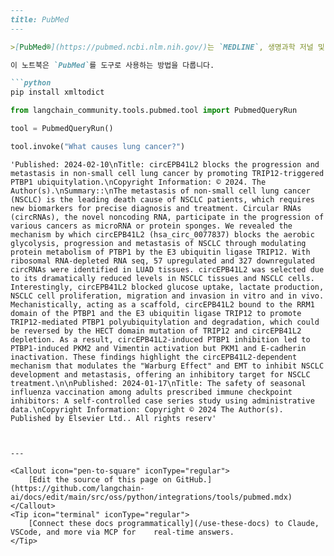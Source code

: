 ```markdown
---
title: PubMed
---

>[PubMed®](https://pubmed.ncbi.nlm.nih.gov/)는 `MEDLINE`, 생명과학 저널 및 온라인 도서의 생물의학 문헌에 대한 3,500만 개 이상의 인용을 포함하고 있습니다. 인용에는 PubMed Central 및 출판사 웹사이트의 전체 텍스트 콘텐츠에 대한 링크가 포함될 수 있습니다.

이 노트북은 `PubMed`를 도구로 사용하는 방법을 다룹니다.

```python
pip install xmltodict
```

```python
from langchain_community.tools.pubmed.tool import PubmedQueryRun
```

```python
tool = PubmedQueryRun()
```

```python
tool.invoke("What causes lung cancer?")
```

```output
'Published: 2024-02-10\nTitle: circEPB41L2 blocks the progression and metastasis in non-small cell lung cancer by promoting TRIP12-triggered PTBP1 ubiquitylation.\nCopyright Information: © 2024. The Author(s).\nSummary::\nThe metastasis of non-small cell lung cancer (NSCLC) is the leading death cause of NSCLC patients, which requires new biomarkers for precise diagnosis and treatment. Circular RNAs (circRNAs), the novel noncoding RNA, participate in the progression of various cancers as microRNA or protein sponges. We revealed the mechanism by which circEPB41L2 (hsa_circ_0077837) blocks the aerobic glycolysis, progression and metastasis of NSCLC through modulating protein metabolism of PTBP1 by the E3 ubiquitin ligase TRIP12. With ribosomal RNA-depleted RNA seq, 57 upregulated and 327 downregulated circRNAs were identified in LUAD tissues. circEPB41L2 was selected due to its dramatically reduced levels in NSCLC tissues and NSCLC cells. Interestingly, circEPB41L2 blocked glucose uptake, lactate production, NSCLC cell proliferation, migration and invasion in vitro and in vivo. Mechanistically, acting as a scaffold, circEPB41L2 bound to the RRM1 domain of the PTBP1 and the E3 ubiquitin ligase TRIP12 to promote TRIP12-mediated PTBP1 polyubiquitylation and degradation, which could be reversed by the HECT domain mutation of TRIP12 and circEPB41L2 depletion. As a result, circEPB41L2-induced PTBP1 inhibition led to PTBP1-induced PKM2 and Vimentin activation but PKM1 and E-cadherin inactivation. These findings highlight the circEPB41L2-dependent mechanism that modulates the "Warburg Effect" and EMT to inhibit NSCLC development and metastasis, offering an inhibitory target for NSCLC treatment.\n\nPublished: 2024-01-17\nTitle: The safety of seasonal influenza vaccination among adults prescribed immune checkpoint inhibitors: A self-controlled case series study using administrative data.\nCopyright Information: Copyright © 2024 The Author(s). Published by Elsevier Ltd.. All rights reserv'
```

```python

```
```

---

<Callout icon="pen-to-square" iconType="regular">
    [Edit the source of this page on GitHub.](https://github.com/langchain-ai/docs/edit/main/src/oss/python/integrations/tools/pubmed.mdx)
</Callout>
<Tip icon="terminal" iconType="regular">
    [Connect these docs programmatically](/use-these-docs) to Claude, VSCode, and more via MCP for    real-time answers.
</Tip>
